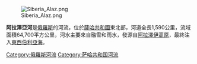 [[Image:Siberia_Alaz.png|thumb]]

'''阿拉澤亞河'''是[[俄羅斯|俄羅斯]]的河流，位於[[薩哈共和國|薩哈共和國]]東北部，河道全長1,590公里，流域面積64,700平方公里，河水主要來自融雪和雨水，發源自[[阿拉澤伊高原|阿拉澤伊高原]]，最終注入[[東西伯利亞海|東西伯利亞海]]。

{{coord|70|51|42|N|153|40|46|E|source:dewiki_region:RU-SA_type:waterbody|format=dms|display=title}}

[[Category:俄羅斯河流|Category:俄羅斯河流]]
[[Category:萨哈共和国河流|Category:萨哈共和国河流]]

{{Russia-geo-stub}}